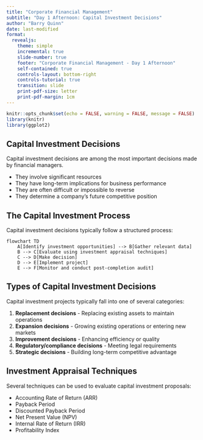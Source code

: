 ```yaml
---
title: "Corporate Financial Management"
subtitle: "Day 1 Afternoon: Capital Investment Decisions"
author: "Barry Quinn"
date: last-modified
format:
  revealjs:
    theme: simple
    incremental: true
    slide-number: true
    footer: "Corporate Financial Management - Day 1 Afternoon"
    self-contained: true
    controls-layout: bottom-right
    controls-tutorial: true
    transition: slide
    print-pdf-size: letter
    print-pdf-margin: 1cm
---
```


```r
knitr::opts_chunk$set(echo = FALSE, warning = FALSE, message = FALSE)
library(knitr)
library(ggplot2)
```

## Capital Investment Decisions

Capital investment decisions are among the most important decisions made by financial managers.

- They involve significant resources
- They have long-term implications for business performance
- They are often difficult or impossible to reverse
- They determine a company's future competitive position

## The Capital Investment Process

Capital investment decisions typically follow a structured process:

```mermaid
flowchart TD
    A[Identify investment opportunities] --> B[Gather relevant data]
    B --> C[Evaluate using investment appraisal techniques]
    C --> D[Make decision]
    D --> E[Implement project]
    E --> F[Monitor and conduct post-completion audit]
```

## Types of Capital Investment Decisions

Capital investment projects typically fall into one of several categories:

1. **Replacement decisions** - Replacing existing assets to maintain operations
2. **Expansion decisions** - Growing existing operations or entering new markets
3. **Improvement decisions** - Enhancing efficiency or quality
4. **Regulatory/compliance decisions** - Meeting legal requirements
5. **Strategic decisions** - Building long-term competitive advantage

## Investment Appraisal Techniques

Several techniques can be used to evaluate capital investment proposals:

- Accounting Rate of Return (ARR)
- Payback Period
- Discounted Payback Period
- Net Present Value (NPV)
- Internal Rate of Return (IRR)
- Profitability Index 
